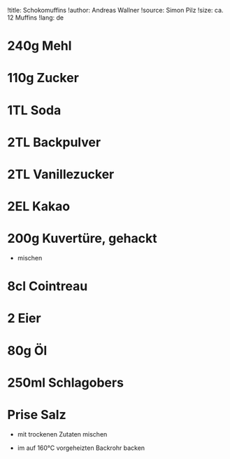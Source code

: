 !title: Schokomuffins
!author: Andreas Wallner
!source: Simon Pilz
!size: ca. 12 Muffins
!lang: de

# 240g Mehl
# 110g Zucker
# 1TL Soda
# 2TL Backpulver
# 2TL Vanillezucker
# 2EL Kakao
# 200g Kuvertüre, gehackt
* mischen

# 8cl Cointreau
# 2 Eier
# 80g Öl
# 250ml Schlagobers
# Prise Salz
* mit trockenen Zutaten mischen

+ im auf 160°C vorgeheizten Backrohr backen